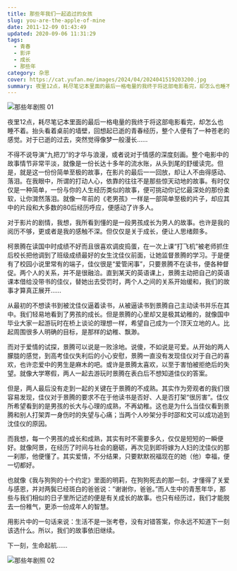 ```yaml
---
title: 那些年我们一起追过的女孩
slug: you-are-the-apple-of-mine
date: 2011-12-09 01:43:49
updated: 2020-09-06 11:31:29
tags:
  - 青春
  - 影评
  - 成长
  - 那些年
category: 杂思
cover: https://cat.yufan.me/images/2024/04/2024041519203200.jpg
summary: 夜里12点，耗尽笔记本里面的最后一格电量的我终于将这部电影看完，却怎么也睡不着。抬头看着桌前的墙壁，回想起已逝的青春经历，整个人便有了一种苍老的感觉。
---
```


![那些年剧照 01](https://cat.yufan.me/images/2024/04/2024041519194400.jpg)

<MusicPlayer netease={572912887} />

夜里12点，耗尽笔记本里面的最后一格电量的我终于将这部电影看完，却怎么也睡不着。抬头看着桌前的墙壁，回想起已逝的青春经历，整个人便有了一种苍老的感觉。对于已逝的过去，突然觉得像梦一般漫长……

不得不说导演“九把刀”的才华与浪漫，或者说对于情感的深度刻画。整个电影中的故事情节非常平淡，就像是一份长达十多年的流水账，从头到尾的舒缓读完。但是，就是这一份份简单至极的故事，在影片的最后一一回放，却让人不由得感动、落泪。在我眼中，所谓的打动人心，依靠的往往不是那些惊天动地的故事。有时仅仅是一种简单，一份与你的人生经历类似的故事，便可挑动你记忆最深处的那份柔软，让你潸然落泪。就像一年前的《老男孩》一样是一部简单至极的片子，却应其中的片段和大多数的80后经历呼应，便感动了许多人。

对于影片的剧情，我想，我所看到懂的是一段男孩成长为男人的故事。也许是我的阅历不够，更或者是我的感触不深。但仅仅是关于成长，便让人思绪颇多。

柯景腾在读国中时成绩不好而且很喜欢调皮捣蛋，在一次上课“打飞机”被老师抓住后校长把他调到了班级成绩最好的女生沈佳仪前面，让她监督景腾的学习。于是便有了校园小说里常有的端子，佳仪很是“爱管闲事”，只要景腾不在读书，便各种督促。两个人的关系，并不是很融洽。直到某天的英语课上，景腾主动把自己的英语课本借给没带书的佳仪，替她出去受罚时，两个人之间的关系开始缓和，我们的故事才算真正展开……

从最初的不想读书到被沈佳仪逼着读书，从被逼读书到景腾自己主动读书并乐在其中。我们轻易地看到了男孩的成长。但是景腾的心里却又是极其幼稚的，就像国中毕业大家一起游玩时在桥上谈论的理想一样，希望自己成为一个顶天立地的人。比起周围很多人明确的目标，是那样的幼稚、飘渺。

而对于爱情的试探，景腾可以说是一败涂地。说傻，不如说是可爱。从开始的两人朦胧的感觉，到高考佳仪失利后的小心安慰，景腾一直没有发现佳仪对于自己的喜欢，也许恋爱中的男生是麻木的吧。或许是景腾太喜欢，以至于害怕被拒绝后的失望。就像大学寒假，两人一起去游玩时景腾在表白后不想知道佳仪的答案。

但是，两人最后没有走到一起的关键在于景腾的不成熟。其实作为旁观者的我们很容易发现，佳仪对于景腾的要求不在于他读书是否好、人是否打架“很厉害”。佳仪所希望看到的是男孩的长大与心理的成熟，不再幼稚。这也是为什么当佳仪看到景腾和别人打架弄一身伤时的失望与心痛；当两个人吵架分手时邵和文可以成功追到沈佳仪的原因。

而我想，每一个男孩的成长和成熟，其实有时不需要多久，仅仅是短短的一瞬便好。就像阿景，在经历了时间与社会的磨砺，再次见到即将嫁为人妇的沈佳仪的那一刹那，他便懂了。其实爱情，不分结果，只要默默祝福现在的她（他）幸福，便一切都好。

也就像《我与狗狗的十个约定》里面的明莉，在狗狗死去的那一刻，才懂得了关爱与感恩，并对两鬓已经斑白的爸爸说：“谢谢你，爸爸。”而人生中的青葱年华，那些与我们相似的日子里所记述的便是有关成长的故事。也只有经历过，我们才能脱去一份稚气，更添一份成年人的智慧。

用影片中的一句话来说：生活不是一张考卷，没有对错答案，你永远不知道下一刻该选什么。所以，我们的故事依旧继续。

下一刻，生命起航……

![那些年剧照 02](https://cat.yufan.me/images/2024/04/2024041519283300.jpg)

